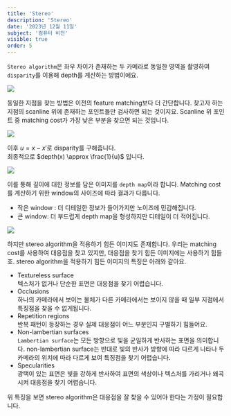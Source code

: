 ```yaml
---
title: 'Stereo'
description: 'Stereo'
date: '2023년 12월 11일'
subject: '컴퓨터 비전'
visible: true
order: 5
---
```


`Stereo algorithm`은 좌우 차이가 존재하는 두 카메라로 동일한 영역을 촬영하여 `disparity`를 이용해 depth를 계산하는 방법이에요.

![](00.png)

동일한 지점을 찾는 방법은 이전의 feature matching보다 더 간단합니다.
찾고자 하는 지점의 scanline 위에 존재하는 포인트들만 검사하면 되는 것이지요.
Scanline 위 포인트 중 matching cost가 가장 낮은 부분을 찾으면 되는 것입니다.

![](01.png)

이후 $u = x - x'$로 disparity를 구해줍니다.  
최종적으로 $depth(x) \approx \frac{1}{u}$ 입니다.

![](02.png)

이를 통해 깊이에 대한 정보를 담은 이미지를 `depth map`이라 합니다.
Matching cost를 계산하기 위한 window의 사이즈에 따라 결과가 다릅니다.
* 작은 window : 더 디테일한 정보가 들어가지만 노이즈에 민감해집니다.
* 큰 window: 더 부드럽게 depth map을 형성하지만 디테일이 더 적어집니다.

![](03.png)

하지만 stereo algorithm을 적용하기 힘든 이미지도 존재합니다.
우리는 matching cost를 사용하여 대응점을 찾고 있지만, 대응점을 찾기 힘든 이미지에는 사용하기 힘들죠.
stereo algorithm을 적용하기 힘든 이미지의 특징은 아래와 같아요.
* Textureless surface  
텍스처가 없거나 단순한 표면은 대응점을 찾기 어렵습니다.
* Occlusions  
하나의 카메라에서 보이는 물체가 다른 카메라에서는 보이지 않을 때 일부 지점에서 특징점을 찾을 수 없게됩니다.
* Repetition regions  
반복 패턴이 등장하는 경우 실제 대응점이 어느 부분인지 구별하기 힘들어요.
* Non-lambertian surfaces  
`Lambertian surface`는 모든 방향으로 빛을 균일하게 반사하는 표면을 의미합니다.
non-lambertian surface는 반대로 빛의 반사가 방향에 따라 다르게 나타나 두 카메라의 위치에 따라 다르게 보여 특징점을 찾기 어렵습니다.
* Specularities  
광택이 있는 표면은 빛을 강하게 반사하여 표면의 색상이나 텍스처를 가리거나 왜곡시켜 대응점을 찾기 어렵습니다.

위 특징을 보면 stereo algorithm은 대응점을 잘 찾을 수 있어야 한다는 가정이 필요합니다.